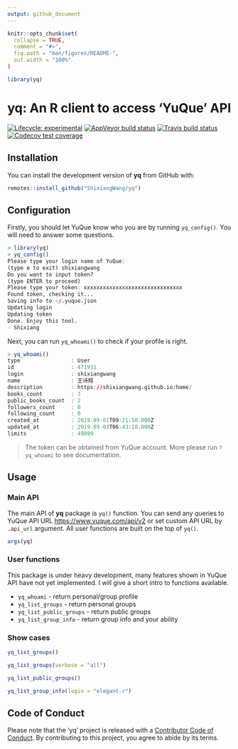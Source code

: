 ```yaml
---
output: github_document
---
```


<!-- README.md is generated from README.Rmd. Please edit that file -->

```r
knitr::opts_chunk$set(
  collapse = TRUE,
  comment = "#>",
  fig.path = "man/figures/README-",
  out.width = "100%"
)

library(yq)
```
# yq: An R client to access 'YuQue' API

<!-- badges: start -->
[![Lifecycle: experimental](https://img.shields.io/badge/lifecycle-experimental-orange.svg)](https://www.tidyverse.org/lifecycle/#experimental)
[![AppVeyor build status](https://ci.appveyor.com/api/projects/status/github/ShixiangWang/yq?branch=master&svg=true)](https://ci.appveyor.com/project/ShixiangWang/yq)
[![Travis build status](https://travis-ci.org/ShixiangWang/yq.svg?branch=master)](https://travis-ci.org/ShixiangWang/yq)
[![Codecov test coverage](https://codecov.io/gh/ShixiangWang/yq/branch/master/graph/badge.svg)](https://codecov.io/gh/ShixiangWang/yq?branch=master)
<!-- badges: end -->



## Installation

You can install the development version of **yq** from GitHub with:

``` r
remotes::install_github("ShixiangWang/yq")
```

## Configuration

Firstly, you should let YuQue know who you are by running `yq_config()`. 
You will need to answer some questions.

```r
> library(yq)
> yq_config()
Please type your login name of YuQue: 
(type e to exit) shixiangwang
Do you want to input token? 
(type ENTER to proceed) 
Please type your token: xxxxxxxxxxxxxxxxxxxxxxxxxxxxxxx
Found token, checking it...
Saving info to ~/.yuque.json
Updating login
Updating token
Done. Enjoy this tool.
- Shixiang
```

Next, you can run `yq_whoami()` to check if your profile is right.

```r
> yq_whoami()
type                : User
id                  : 471931
login               : shixiangwang
name                : 王诗翔
description         : https://shixiangwang.github.io/home/
books_count         : 3
public_books_count  : 2
followers_count     : 0
following_count     : 0
created_at          : 2019-09-01T09:21:50.000Z
updated_at          : 2019-09-03T06:43:10.000Z
limits              : 49899
```

> The token can be obtained from YuQue account.
> More please run `?yq_whoami` to see documentation.

## Usage

### Main API

The main API of **yq** package is `yq()` function. You can send any queries
to YuQue API URL <https://www.yuque.com/api/v2> or set custom API URL by `.api_url` argument.
All user functions are built on the top of `yq()`.

```r
args(yq)
```

### User functions

This package is under heavy development, many features shown in YuQue API have
not yet implemented. I will give a short intro to functions available.

- `yq_whoami` - return personal/group profile
- `yq_list_groups` - return personal groups
- `yq_list_public_groups` - return public groups
- `yq_list_group_info` - return group info and your ability

### Show cases


```r
yq_list_groups()
```

```r
yq_list_groups(verbose = "all")
```

```r
yq_list_public_groups()
```

```r
yq_list_group_info(login = "elegant-r")
```


## Code of Conduct

Please note that the 'yq' project is released with a
[Contributor Code of Conduct](CODE_OF_CONDUCT.md).
By contributing to this project, you agree to abide by its terms.
